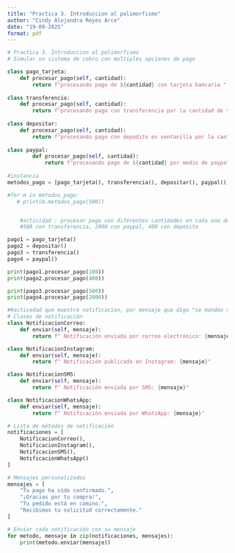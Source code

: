 ```yaml
---
title: "Practica 3. Introduccion al polimorfismo"
author: "Cindy Alejandra Reyes Arce"
date: "19-09-2025"
format: pdf
---
```



```python
# Practica 3. Introduccion al polimorfismo 
# Simular un sistema de cobro con multiples opciones de pago

class pago_tarjeta: 
    def procesar_pago(self, cantidad):
        return f"procesando pago de ${cantidad} con tarjeta bamcaria "
    
class transferencia:
    def procesar_pago(self, cantidad):
        return f"procesando pago con transferencia por la cantidad de ${cantidad}"
    
class depositar:
    def procesar_pago(self, cantidad):
        return f"procesando pago con depodito en ventanilla por la cantidad de ${cantidad} "
    
class paypal:
        def procesar_pago(self, cantidad):
            return f"procesando pago de ${cantidad} por medio de paypal"
        
#instancia
metodos_pago = [pago_tarjeta(), transferencia(), depositar(), paypal()]  

#for m in metodos_pago:
   # print(m.metodos_pago(500))


    #actividad : procesar pago con diferentes cantidades en cada uno de las formas de pago ejemplo 100 con tarjeta,
    #500 con transferencia, 2000 con paypal, 400 con deposito 

pago1 = pago_tarjeta()
pago2 = depositar()
pago3 = transferencia()
pago4 = paypal()

print(pago1.procesar_pago(100))
print(pago2.procesar_pago(400))  

print(pago3.procesar_pago(500))
print(pago4.procesar_pago(2000))

##activadad que muestre notificacion, por mensaje que diga "se mandoo via correo electronico" "instragram " etc.
# Clases de notificación
class NotificacionCorreo:
    def enviar(self, mensaje):
        return f" Notificación enviada por correo electrónico: {mensaje}"

class NotificacionInstagram:
    def enviar(self, mensaje):
        return f" Notificación publicada en Instagram: {mensaje}"

class NotificacionSMS:
    def enviar(self, mensaje):
        return f" Notificación enviada por SMS: {mensaje}"

class NotificacionWhatsApp:
    def enviar(self, mensaje):
        return f" Notificación enviada por WhatsApp: {mensaje}"

# Lista de métodos de notificación
notificaciones = [
    NotificacionCorreo(),
    NotificacionInstagram(),
    NotificacionSMS(),
    NotificacionWhatsApp()
]

# Mensajes personalizados
mensajes = [
    "Tu pago ha sido confirmado.",
    "¡Gracias por tu compra!",
    "Tu pedido está en camino.",
    "Recibimos tu solicitud correctamente."
]

# Enviar cada notificación con su mensaje
for metodo, mensaje in zip(notificaciones, mensajes):
    print(metodo.enviar(mensaje))
```